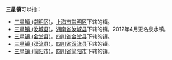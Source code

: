 '''三星镇'''可以指：
* [[三星镇_(崇明区)|三星镇 (崇明区)]]，[[上海市|上海市]][[崇明区|崇明区]]下辖的镇。
* [[泉水镇_(汝城县)|三星镇 (汝城县)]]，[[湖南省|湖南省]][[汝城县|汝城县]]下辖的镇，2012年4月更名泉水镇。
* [[三星镇_(金堂县)|三星镇 (金堂县)]]，[[四川省|四川省]][[金堂县|金堂县]]下辖的镇。
* [[三星镇_(双流县)|三星镇 (双流县)]]，[[四川省|四川省]][[双流县|双流县]]下辖的镇。
* [[三星镇_(简阳市)|三星镇 (简阳市)]]，[[四川省|四川省]][[简阳市|简阳市]]下辖的镇。 

{{disambig|cat=三字中国镇名消歧义}}